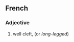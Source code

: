 ==French==
{{attention|fr|see talk page}}
===Adjective===
{{head|fr|adjective|head=[[bien]] [[fendu]]}}

# {{idiomatic|lang=fr}} well cleft, (or ''long-legged'')